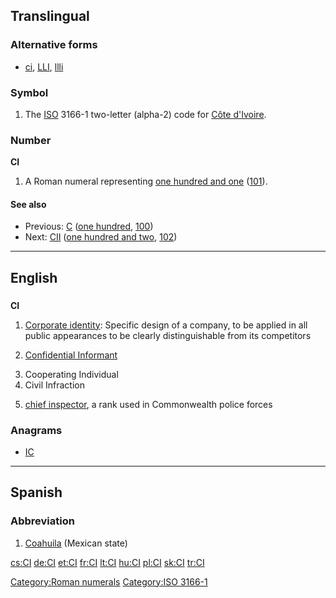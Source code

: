 {{also|Appendix:Variations of "ci"}}
==Translingual==

===Alternative forms===
* {{sense|roman numeral}} [[ci]], [[LLI]], [[llli]]
===Symbol===
{{head|mul|symbol}}
# The [[ISO]] 3166-1 two-letter (alpha-2) code for [[Côte d'Ivoire]].

===Number===
'''CI'''

# A Roman numeral representing [[one hundred and one]] ([[101]]).

====See also====
* Previous: [[C]] ([[one hundred]], [[100]])
* Next: [[CII]] ([[one hundred and two]], [[102]])

[[Category:Roman numerals]]
[[Category:ISO 3166-1]]
----

==English==

==={{initialism}}===
'''CI'''

# [[Corporate identity]]: Specific design of a company, to be applied in all public appearances to be clearly distinguishable from its competitors
# {{law enforcement}} [[confidential informant|Confidential Informant]]
# Cooperating Individual
# Civil Infraction
# {{law enforcement}} [[chief inspector]], a rank used in Commonwealth police forces

===Anagrams===
* [[IC#English|IC]]

----

==Spanish==

===Abbreviation===
{{head|es|abbreviation}}

# [[Coahuila]] (Mexican state)

[[cs:CI]]
[[de:CI]]
[[et:CI]]
[[fr:CI]]
[[lt:CI]]
[[hu:CI]]
[[pl:CI]]
[[sk:CI]]
[[tr:CI]]